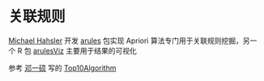 # 关联规则 {#chap-association-rule-mining}

[Michael Hahsler](https://michael.hahsler.net/) 开发 [arules](https://github.com/mhahsler/arules) 包实现 Apriori 算法专门用于关联规则挖掘，另一个 R 包 [arulesViz](https://github.com/mhahsler/arulesViz) 主要用于结果的可视化

参考 [邓一硕](https://github.com/dengyishuo) 写的 [Top10Algorithm](https://github.com/dengyishuo/Top10Algorithm)
